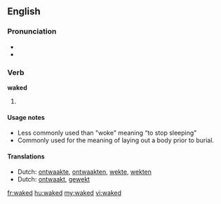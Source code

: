 ==English==

===Pronunciation===
* {{IPA|/ˈweɪkt/}}
* {{audio|En-us-waked.ogg|Audio (US)}}

===Verb===
'''waked'''

# {{past of|[[wake]]}}

====Usage notes====
* Less commonly used than "woke" meaning “to stop sleeping”
* Commonly used for the meaning of laying out a body prior to burial.

====Translations====
* Dutch: [[ontwaakte]], [[ontwaakten]], [[wekte]], [[wekten]]
* Dutch: [[ontwaakt]], [[gewekt]]

[[fr:waked]]
[[hu:waked]]
[[my:waked]]
[[vi:waked]]